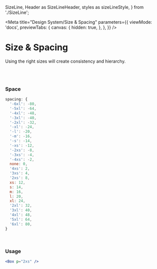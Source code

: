   SizeLine,
  Header as SizeLineHeader,
  styles as sizeLineStyle,
} from './SizeLine';

<Meta
  title="Design System/Size & Spacing"
  parameters={{
    viewMode: 'docs',
    previewTabs: {
      canvas: {
        hidden: true,
      },
    },
  }}
/>

# Size & Spacing

Using the right sizes will create consistency and hierarchy.

<div style={sizeLineStyle.sizeLineContainer}>
  <SizeLineHeader />
  <SizeLine variable="none" pixels="0" />
  <SizeLine variable="4xs" pixels="2" />
  <SizeLine variable="3xs" pixels="4" />
  <SizeLine variable="2xs" pixels="8" />
  <SizeLine variable="xs" pixels="12" />
  <SizeLine variable="s" pixels="14" />
  <SizeLine variable="m" pixels="16" />
  <SizeLine variable="l" pixels="20" />
  <SizeLine variable="xl" pixels="24" />
  <SizeLine variable="2xl" pixels="32" />
  <SizeLine variable="3xl" pixels="40" />
  <SizeLine variable="4xl" pixels="48" />
  <SizeLine variable="5xl" pixels="64" />
  <SizeLine variable="6xl" pixels="80" />
</div>

<br/><br/>

### Space

```jsx
spacing: {
  '-6xl': -80,
  '-5xl': -64,
  '-4xl': -48,
  '-3xl': -40,
  '-2xl': -32,
  '-xl': -24,
  '-l': -20,
  '-m': -16,
  '-s': -14,
  '-xs': -12,
  '-2xs': -8,
  '-3xs': -4,
  '-4xs': -2,
  none: 0,
  '4xs': 2,
  '3xs': 4,
  '2xs': 8,
  xs: 12,
  s: 14,
  m: 16,
  l: 20,
  xl: 24,
  '2xl': 32,
  '3xl': 40,
  '4xl': 48,
  '5xl': 64,
  '6xl': 80,
}
```

<br/>

### Usage

```jsx
<Box p="2xs" />
```
